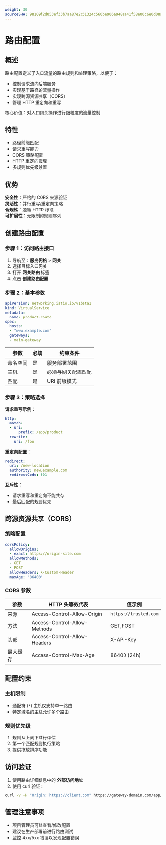 ```yaml
---
weight: 30
sourceSHA: 98109f2d053ef33b7aa87e2c31324c560be906a948ea41f58e00c6e0d08ade1a
---
```


# 路由配置

## 概述

路由配置定义了入口流量的路由规则和处理策略，以便于：

- 控制请求流向后端服务
- 实现基于路径的流量操作
- 实现跨源资源共享（CORS）
- 管理 HTTP 重定向和重写

核心价值：对入口网关操作进行细粒度的流量控制

## 特性

- 路径前缀匹配
- 请求重写能力
- CORS 策略配置
- HTTP 重定向管理
- 多规则优先级设置

## 优势

**安全性**：严格的 CORS 来源验证  
**灵活性**：并行重写/重定向策略  
**合规性**：遵循 HTTP 标准  
**可扩展性**：无限制的规则序列

## 创建路由配置

### 步骤 1：访问路由接口

1. 导航至：**服务网格** > **网关**
2. 选择目标入口网关
3. 打开 **网关路由** 标签
4. 点击 **创建路由配置**

### 步骤 2：基本参数

```yaml
apiVersion: networking.istio.io/v1beta1
kind: VirtualService
metadata:
  name: product-route
spec:
  hosts:
  - "www.example.com"
  gateways:
  - main-gateway
```

| 参数       | 必填 | 约束条件                  |
| ---------- | ---- | ----------------------- |
| 命名空间   | 是   | 服务部署范围            |
| 主机       | 是   | 必须与网关配置匹配      |
| 匹配       | 是   | URI 前缀模式            |

### 步骤 3：策略选择

**请求重写示例**：

```yaml
http:
- match:
  - uri:
      prefix: /app/product
  rewrite:
    uri: /foo
```

**重定向配置**：

```yaml
redirect:
  uri: /new-location
  authority: new.example.com
  redirectCode: 301
```

**互斥性**：

- 请求重写和重定向不能共存
- 最后匹配的规则优先

## 跨源资源共享（CORS）

### 策略配置

```yaml
corsPolicy:
  allowOrigins:
  - exact: https://origin-site.com
  allowMethods:
  - GET
  - POST
  allowHeaders: X-Custom-Header
  maxAge: "86400"
```

### CORS 参数

| 参数     | HTTP 头等效代表              | 值示例                 |
| -------- | --------------------------- | --------------------- |
| 来源     | Access-Control-Allow-Origin  | `https://trusted.com` |
| 方法     | Access-Control-Allow-Methods | GET,POST              |
| 头部     | Access-Control-Allow-Headers | X-API-Key             |
| 最大缓存 | Access-Control-Max-Age       | 86400 (24h)           |

## 配置约束

### 主机限制

- 通配符 (`*`) 主机仅支持单一路由
- 特定域名的主机允许多个路由

### 规则优先级

1. 规则从上到下进行评估
2. 第一个匹配规则执行策略
3. 提供拖放排序功能

## 访问验证

1. 使用路由详细信息中的 **外部访问地址**
2. 使用 curl 验证：

```bash
curl -v -H "Origin: https://client.com" https://gateway-domain.com/app/product
```

## 管理注意事项

- 项目管理员可以查看/修改配置
- 建议在生产部署前进行路由测试
- 监控 4xx/5xx 错误以发现配置错误
